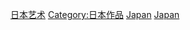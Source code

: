 [[Category:日本艺术|]]
[[Category:日本作品|Category:日本作品]]
[[Category:亞洲藝術作品|Japan]]
[[Category:各国艺术作品|Japan]]